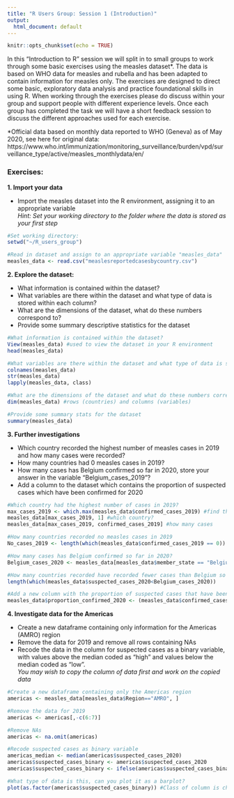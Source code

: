 ```yaml
---
title: "R Users Group: Session 1 (Introduction)"
output:
  html_document: default
---
```


```r
knitr::opts_chunk$set(echo = TRUE)

```

In this "Introduction to R" session we will split in to small groups to work through some basic exercises using the measles dataset\*. The data is based on WHO data for measles and rubella and has been adapted to contain information for measles only. The exercises are designed to direct some basic, exploratory data analysis and practice foundational skills in using R. When working through the exercises please do discuss within your group and support people with different experience levels. Once each group has completed the task we will have a short feedback session to discuss the different approaches used for each exercise. 

\*Official data based on monthly data reported to WHO (Geneva) as of May 2020, see here for original data: https://www.who.int/immunization/monitoring_surveillance/burden/vpd/surveillance_type/active/measles_monthlydata/en/

### Exercises: 
**1. Import your data**  

- Import the measles dataset into the R environment, assigning it to an appropriate variable  
*Hint: Set your working directory to the folder where the data is stored as your first step*

```r

#Set working directory:
setwd("~/R_users_group")

#Read in dataset and assign to an appropriate variable "measles_data"
measles_data <- read.csv("measlesreportedcasesbycountry.csv")

```

**2. Explore the dataset:**  

- What information is contained within the dataset?  
- What variables are there within the dataset and what type of data is stored within each column?  
- What are the dimensions of the dataset, what do these numbers correspond to?  
- Provide some summary descriptive statistics for the dataset  

```r

#What information is contained within the dataset?
View(measles_data) #used to view the dataset in your R environment
head(measles_data)

#What variables are there within the dataset and what type of data is stored within each column
colnames(measles_data)
str(measles_data)
lapply(measles_data, class)

#What are the dimensions of the dataset and what do these numbers correspond to?
dim(measles_data) #rows (countries) and columns (variables)

#Provide some summary stats for the dataset
summary(measles_data)

```


**3. Further investigations**

- Which country recorded the highest number of measles cases in 2019 and how many cases were recorded?  
- How many countries had 0 measles cases in 2019?  
- How many cases has Belgium confirmed so far in 2020, store your answer in the variable "Belgium_cases_2019"?  
- Add a column to the dataset which contains the proportion of suspected cases which have been confirmed for 2020  

```r
#Which country had the highest number of cases in 2019?
max_cases_2019 <- which.max(measles_data$confirmed_cases_2019) #find the index
measles_data[max_cases_2019, 1] #which country?
measles_data[max_cases_2019, confirmed_cases_2019] #how many cases

#How many countries recorded no measles cases in 2019
No_cases_2019 <- length(which(measles_data$confirmed_cases_2019 == 0))

#How many cases has Belgium confirmed so far in 2020?
Belgium_cases_2020 <- measles_data[measles_data$member_state == "Belgium", "suspected_cases_2020"]

#How many countries recorded have recorded fewer cases than Belgium so far in 2020?
length(which(measles_data$suspected_cases_2020<Belgium_cases_2020))

#Add a new column with the proportion of suspected cases that have been confirmed for 2020
measles_data$proportion_confirmed_2020 <- (measles_data$confirmed_cases_2020)/(measles_data$suspected_cases_2020)
```


**4. Investigate data for the Americas**  

- Create a new dataframe containing only information for the Americas (AMRO) region  
- Remove the data for 2019 and remove all rows containing NAs  
- Recode the data in the column for suspected cases as a binary variable, with values above the median coded as "high" and values below the median coded as "low".  
*You may wish to copy the column of data first and work on the copied data*

```r
#Create a new dataframe containing only the Americas region
americas <- measles_data[measles_data$Region=="AMRO", ]

#Remove the data for 2019
americas <- americas[,-c(6:7)]

#Remove NAs
americas <- na.omit(americas)

#Recode suspected cases as binary variable
americas_median <- median(americas$suspected_cases_2020)
americas$suspected_cases_binary <- americas$suspected_cases_2020
americas$suspected_cases_binary <- ifelse(americas$suspected_cases_binary>=americas_median, "High", "Low")

#What type of data is this, can you plot it as a barplot?
plot(as.factor(americas$suspected_cases_binary)) #Class of column is character data, so must be converted to a factor for plotting


```

